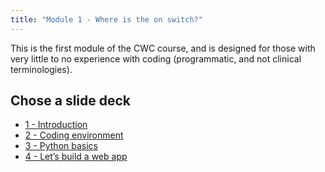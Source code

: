 ```yaml
---
title: "Module 1 - Where is the on switch?"
---
```


This is the first module of the CWC course, and is designed for those with very little to no experience with coding (programmatic, and not clinical terminologies).

## Chose a slide deck

<ul>
  <li><a href="slides/1-introduction.html" target="_blank">1 - Introduction</a></li>
  <li><a href="slides/2-coding-environment.html" target="_blank">2 - Coding environment</a></li>
  <li><a href="slides/3-python-basics.html" target="_blank">3 - Python basics</a></li>
  <li><a href="slides/4-lets-build.html" target="_blank">4 - Let's build a web app</a></li>
</ul>
